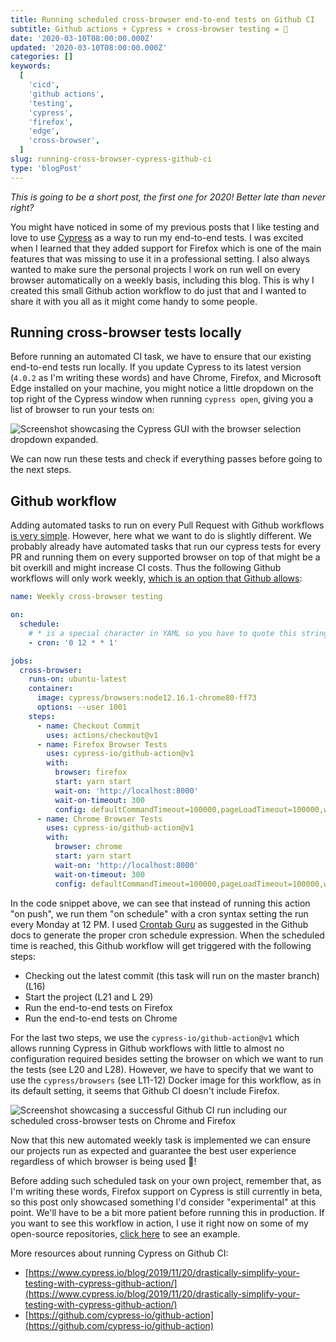 ```yaml
---
title: Running scheduled cross-browser end-to-end tests on Github CI
subtitle: Github actions + Cypress + cross-browser testing = 🚀
date: '2020-03-10T08:00:00.000Z'
updated: '2020-03-10T08:00:00.000Z'
categories: []
keywords:
  [
    'cicd',
    'github actions',
    'testing',
    'cypress',
    'firefox',
    'edge',
    'cross-browser',
  ]
slug: running-cross-browser-cypress-github-ci
type: 'blogPost'
---
```


_This is going to be a short post, the first one for 2020! Better late than never right?_

You might have noticed in some of my previous posts that I like testing and love to use [Cypress](https://cypress.io) as a way to run my end-to-end tests. I was excited when I learned that they added support for Firefox which is one of the main features that was missing to use it in a professional setting.
I also always wanted to make sure the personal projects I work on run well on every browser automatically on a weekly basis, including this blog. This is why I created this small Github action workflow to do just that and I wanted to share it with you all as it might come handy to some people.

## Running cross-browser tests locally

Before running an automated CI task, we have to ensure that our existing end-to-end tests run locally. If you update Cypress to its latest version (`4.0.2` as I'm writing these words) and have Chrome, Firefox, and Microsoft Edge installed on your machine, you might notice a little dropdown on the top right of the Cypress window when running `cypress open`, giving you a list of browser to run your tests on:

<Image
  src="blog/cypress-cross-browser_n7djjr.png"
  alt="Screenshot showcasing the Cypress GUI with the browser selection dropdown expanded."
  layout="responsive"
  width={700}
  height={460}
/>

We can now run these tests and check if everything passes before going to the next steps.

## Github workflow

Adding automated tasks to run on every Pull Request with Github workflows [is very simple](https://help.github.com/en/actions/reference/events-that-trigger-workflows#push-event-push). However, here what we want to do is slightly different. We probably already have automated tasks that run our cypress tests for every PR and running them on every supported browser on top of that might be a bit overkill and might increase CI costs. Thus the following Github workflows will only work weekly, [which is an option that Github allows](https://help.github.com/en/actions/reference/events-that-trigger-workflows#scheduled-events-schedule):

```yaml {3-6,11-12,20,28}title=Weekly cross-browser testing Github workflow
name: Weekly cross-browser testing

on:
  schedule:
    # * is a special character in YAML so you have to quote this string
    - cron: '0 12 * * 1'

jobs:
  cross-browser:
    runs-on: ubuntu-latest
    container:
      image: cypress/browsers:node12.16.1-chrome80-ff73
      options: --user 1001
    steps:
      - name: Checkout Commit
        uses: actions/checkout@v1
      - name: Firefox Browser Tests
        uses: cypress-io/github-action@v1
        with:
          browser: firefox
          start: yarn start
          wait-on: 'http://localhost:8000'
          wait-on-timeout: 300
          config: defaultCommandTimeout=100000,pageLoadTimeout=100000,watchForFileChanges=false,video=false
      - name: Chrome Browser Tests
        uses: cypress-io/github-action@v1
        with:
          browser: chrome
          start: yarn start
          wait-on: 'http://localhost:8000'
          wait-on-timeout: 300
          config: defaultCommandTimeout=100000,pageLoadTimeout=100000,watchForFileChanges=false,video=false
```

In the code snippet above, we can see that instead of running this action "on push", we run them "on schedule" with a cron syntax setting the run every Monday at 12 PM. I used [Crontab Guru](https://crontab.guru/) as suggested in the Github docs to generate the proper cron schedule expression.
When the scheduled time is reached, this Github workflow will get triggered with the following steps:

- Checking out the latest commit (this task will run on the master branch) (L16)
- Start the project (L21 and L 29)
- Run the end-to-end tests on Firefox
- Run the end-to-end tests on Chrome

For the last two steps, we use the `cypress-io/github-action@v1` which allows running Cypress in Github workflows with little to almost no configuration required besides setting the browser on which we want to run the tests (see L20 and L28). However, we have to specify that we want to use the `cypress/browsers` (see L11-12) Docker image for this workflow, as in its default setting, it seems that Github CI doesn't include Firefox.

<Image
  src="blog/cypress-cross-browser-run_mbdxym.png"
  alt="Screenshot showcasing a successful Github CI run including our scheduled cross-browser tests on Chrome and Firefox"
  layout="responsive"
  width={700}
  height={386}
/>

Now that this new automated weekly task is implemented we can ensure our projects run as expected and guarantee the best user experience regardless of which browser is being used 🎉!

Before adding such scheduled task on your own project, remember that, as I'm writing these words, Firefox support on Cypress is still currently in beta, so this post only showcased something I'd consider "experimental" at this point. We'll have to be a bit more patient before running this in production. If you want to see this workflow in action, I use it right now on some of my open-source repositories, [click here](https://github.com/MaximeHeckel/blog.maximeheckel.com/pull/21/checks?check_run_id=491807460) to see an example.

More resources about running Cypress on Github CI:

- [https://www.cypress.io/blog/2019/11/20/drastically-simplify-your-testing-with-cypress-github-action/](https://www.cypress.io/blog/2019/11/20/drastically-simplify-your-testing-with-cypress-github-action/)
- [https://github.com/cypress-io/github-action](https://github.com/cypress-io/github-action)
